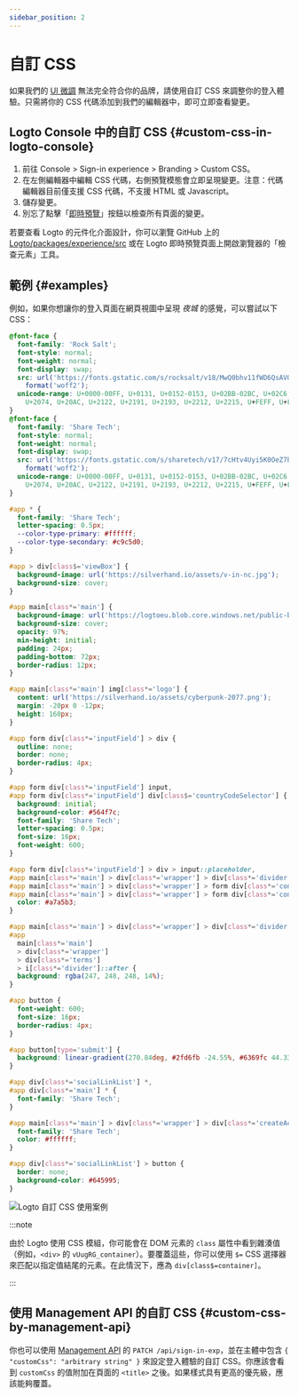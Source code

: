```yaml
---
sidebar_position: 2
---
```



# 自訂 CSS

如果我們的 [UI 微調](/customization/match-your-brand) 無法完全符合你的品牌，請使用自訂 CSS 來調整你的登入體驗。只需將你的 CSS 代碼添加到我們的編輯器中，即可立即查看變更。

## Logto Console 中的自訂 CSS \{#custom-css-in-logto-console}

1. 前往 <CloudLink to="/sign-in-experience/branding">Console > Sign-in experience > Branding > Custom CSS</CloudLink>。
2. 在左側編輯器中編輯 CSS 代碼，右側預覽模態會立即呈現變更。注意：代碼編輯器目前僅支援 CSS 代碼，不支援 HTML 或 Javascript。
3. 儲存變更。
4. 別忘了點擊「[即時預覽](/customization/live-preview)」按鈕以檢查所有頁面的變更。

若要查看 Logto 的元件化介面設計，你可以瀏覽 GitHub 上的 [Logto/packages/experience/src](https://github.com/logto-io/logto/tree/master/packages/experience/src) 或在 Logto 即時預覽頁面上開啟瀏覽器的「檢查元素」工具。

## 範例 \{#examples}

例如，如果你想讓你的登入頁面在網頁視圖中呈現 _夜城_ 的感覺，可以嘗試以下 CSS：

```css
@font-face {
  font-family: 'Rock Salt';
  font-style: normal;
  font-weight: normal;
  font-display: swap;
  src: url('https://fonts.gstatic.com/s/rocksalt/v18/MwQ0bhv11fWD6QsAVOZrt0M6p7NGrQ.woff2')
    format('woff2');
  unicode-range: U+0000-00FF, U+0131, U+0152-0153, U+02BB-02BC, U+02C6, U+02DA, U+02DC, U+2000-206F,
    U+2074, U+20AC, U+2122, U+2191, U+2193, U+2212, U+2215, U+FEFF, U+FFFD;
}
@font-face {
  font-family: 'Share Tech';
  font-style: normal;
  font-weight: normal;
  font-display: swap;
  src: url('https://fonts.gstatic.com/s/sharetech/v17/7cHtv4Uyi5K0OeZ7bohU8H0JmBUhfrE.woff2')
    format('woff2');
  unicode-range: U+0000-00FF, U+0131, U+0152-0153, U+02BB-02BC, U+02C6, U+02DA, U+02DC, U+2000-206F,
    U+2074, U+20AC, U+2122, U+2191, U+2193, U+2212, U+2215, U+FEFF, U+FFFD;
}

#app * {
  font-family: 'Share Tech';
  letter-spacing: 0.5px;
  --color-type-primary: #ffffff;
  --color-type-secondary: #c9c5d0;
}

#app > div[class$='viewBox'] {
  background-image: url('https://silverhand.io/assets/v-in-nc.jpg');
  background-size: cover;
}

#app main[class*='main'] {
  background-image: url('https://logtoeu.blob.core.windows.net/public-blobs/g3cp4y/m-g3cp4y/2024/01/02/w9j0x57g/gentle-universe.png');
  background-size: cover;
  opacity: 97%;
  min-height: initial;
  padding: 24px;
  padding-bottom: 72px;
  border-radius: 12px;
}

#app main[class*='main'] img[class*='logo'] {
  content: url('https://silverhand.io/assets/cyberpunk-2077.png');
  margin: -20px 0 -12px;
  height: 160px;
}

#app form div[class*='inputField'] > div {
  outline: none;
  border: none;
  border-radius: 4px;
}

#app form div[class*='inputField'] input,
#app form div[class*='inputField'] div[class$='countryCodeSelector'] {
  background: initial;
  background-color: #564f7c;
  font-family: 'Share Tech';
  letter-spacing: 0.5px;
  font-size: 16px;
  font-weight: 600;
}

#app form div[class*='inputField'] > div > input::placeholder,
#app main[class*='main'] > div[class*='wrapper'] > div[class*='divider'],
#app main[class*='main'] > div[class*='wrapper'] > form div[class*='content'],
#app main[class*='main'] > div[class*='wrapper'] > form div[class*='content'] > span {
  color: #a7a5b3;
}

#app main[class*='main'] > div[class*='wrapper'] > div[class*='divider'] > i[class*='line'],
#app
  main[class*='main']
  > div[class*='wrapper']
  > div[class*='terms']
  > i[class*='divider']::after {
  background: rgba(247, 248, 248, 14%);
}

#app button {
  font-weight: 600;
  font-size: 16px;
  border-radius: 4px;
}

#app button[type='submit'] {
  background: linear-gradient(270.84deg, #2fd6fb -24.55%, #6369fc 44.33%, #a741eb 119.2%), #5d34f2;
}

#app div[class*='socialLinkList'] *,
#app div[class*='main'] * {
  font-family: 'Share Tech';
}

#app main[class*='main'] > div[class*='wrapper'] > div[class*='createAccount'] {
  font-family: 'Share Tech';
  color: #ffffff;
}

#app div[class*='socialLinkList'] > button {
  border: none;
  background-color: #645995;
}
```

<img src={customCssUseCaseImage} alt="Logto 自訂 CSS 使用案例" />

:::note

由於 Logto 使用 CSS 模組，你可能會在 DOM 元素的 `class` 屬性中看到雜湊值（例如，`<div>` 的 `vUugRG_container`）。要覆蓋這些，你可以使用 `$=` CSS 選擇器來匹配以指定值結尾的元素。在此情況下，應為 `div[class$=container]`。

:::

## 使用 Management API 的自訂 CSS \{#custom-css-by-management-api}

你也可以使用 [Management API](https://openapi.logto.io/operation/operation-uploadcustomuiassets) 的 `PATCH /api/sign-in-exp`，並在主體中包含 `{ "customCss": "arbitrary string" }` 來設定登入體驗的自訂 CSS。你應該會看到 `customCss` 的值附加在頁面的 `<title>` 之後。如果樣式具有更高的優先級，應該能夠覆蓋。

